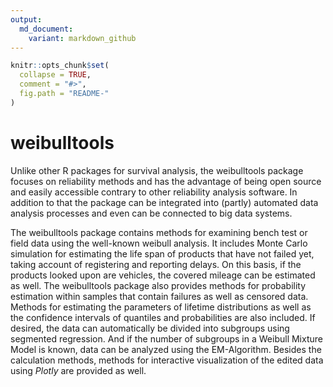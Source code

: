 ```yaml
---
output:
  md_document:
    variant: markdown_github
---
```



```r
knitr::opts_chunk$set(
  collapse = TRUE,
  comment = "#>",
  fig.path = "README-"
)
```

# weibulltools

Unlike other R packages for survival analysis, the weibulltools package focuses on reliability methods and has the advantage of being open source and easily accessible contrary to other reliability analysis software.
In addition to that the package can be integrated into (partly) automated data analysis processes and even can be connected to big data systems.

The weibulltools package contains methods for examining bench test or field data using the well-known weibull analysis.
It includes Monte Carlo simulation for estimating the life span of products that have not failed yet, taking account of registering and reporting delays. On this basis, if the products looked upon are vehicles, the covered mileage can be estimated as well. 
The weibulltools package also provides methods for probability estimation within samples that contain failures as well as censored data. Methods for estimating the parameters of lifetime distributions as well as the confidence intervals of quantiles and probabilities are also included. If desired, the data can automatically be divided into subgroups using segmented regression. 
And if the number of subgroups in a Weibull Mixture Model is known, data can be analyzed using the EM-Algorithm. 
Besides the calculation methods, methods for interactive visualization of the edited data using _Plotly_ are provided as well.
